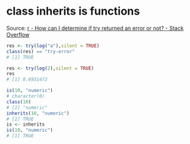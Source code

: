 
# class inherits is functions

Source: [r - How can I determine if try returned an error or not? - Stack Overflow](https://stackoverflow.com/questions/11316609/how-can-i-determine-if-try-returned-an-error-or-not)

```r
res <- try(log("a"),silent = TRUE)
class(res) == "try-error"
# [1] TRUE
```

```r
res <- try(log(2),silent = TRUE)
res
# [1] 0.6931472
```

```r
is(10, "numeric")
# character(0)
class(10)
# [1] "numeric"
inherits(10, "numeric")
# [1] TRUE
is <- inherits
is(10, "numeric")
# [1] TRUE
```


